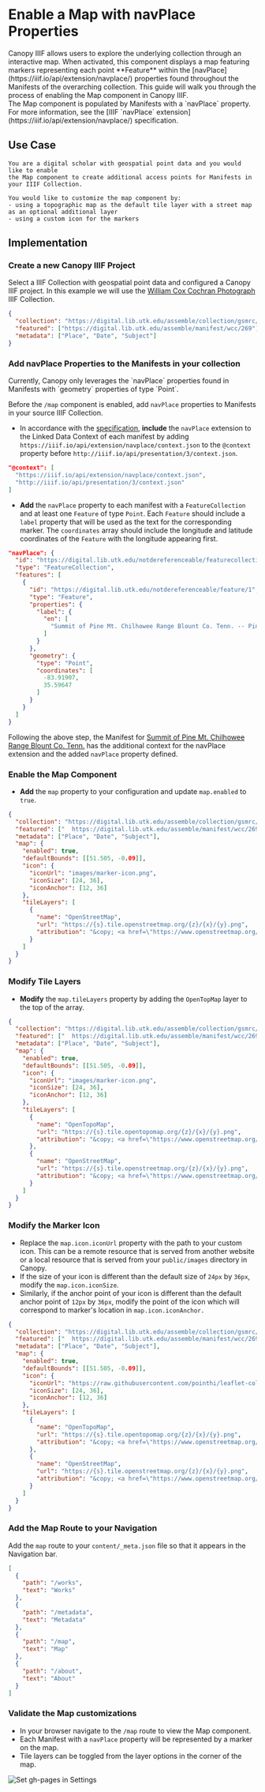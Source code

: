 
# Enable a Map with navPlace Properties

<Section size="1">
  <Text size="4">
    Canopy IIIF allows users to explore the underlying collection through an
    interactive map. When activated, this component displays a map featuring
    markers representing each point **Feature** within the
    [navPlace](https://iiif.io/api/extension/navplace/) properties found
    throughout the Manifests of the overarching collection. This guide will walk
    you through the process of enabling the Map component in Canopy IIIF.
  </Text>
</Section>

<Callout>
  The Map component is populated by Manifests with a `navPlace` property. For
  more information, see the [IIIF `navPlace`
  extension](https://iiif.io/api/extension/navplace/) specification.
</Callout>

## Use Case

    You are a digital scholar with geospatial point data and you would like to enable
    the Map component to create additional access points for Manifests in your IIIF Collection.

    You would like to customize the map component by:
    - using a topographic map as the default tile layer with a street map as an optional additional layer
    - using a custom icon for the markers

## Implementation

<Steps>

### Create a new Canopy IIIF Project

Select a IIIF Collection with geospatial point data and configured a Canopy IIIF project. In this example we will use the [William Cox Cochran Photograph](https://digital.lib.utk.edu/assemble/collection/gsmrc/wcc) IIIF Collection.

```json filename="config/canopy.json" copy
{
  "collection": "https://digital.lib.utk.edu/assemble/collection/gsmrc/wcc",
  "featured": ["https://digital.lib.utk.edu/assemble/manifest/wcc/269"],
  "metadata": ["Place", "Date", "Subject"]
}
```

### Add navPlace Properties to the Manifests in your collection

<Callout type="info">
  Currently, Canopy only leverages the `navPlace` properties found in Manifests
  with `geometry` properties of type `Point`.
</Callout>

Before the `/map` component is enabled, add `navPlace` properties to Manifests in your source IIIF Collection.

- In accordance with the [specification](https://iiif.io/api/extension/navplace/#31-linked-data-context), **include** the `navPlace` extension to the Linked Data Context of each manifest by adding
  `https://iiif.io/api/extension/navplace/context.json` to the `@context` property before
  `http://iiif.io/api/presentation/3/context.json`.

```json {2}
"@context": [
  "https://iiif.io/api/extension/navplace/context.json",
  "http://iiif.io/api/presentation/3/context.json"
]
```

- **Add** the `navPlace` property to each manifest with a `FeatureCollection` and at least one `Feature` of type `Point`.
  Each `Feature` should include a `label` property that will be used as the text for the corresponding marker. The
  `coordinates` array should include the longitude and latitude coordinates of the `Feature` with the longitude
  appearing first.

```json {9-13,17-20}
"navPlace": {
  "id": "https://digital.lib.utk.edu/notdereferenceable/featurecollection//1",
  "type": "FeatureCollection",
  "features": [
    {
      "id": "https://digital.lib.utk.edu/notdereferenceable/feature/1",
      "type": "Feature",
      "properties": {
        "label": {
          "en": [
            "Summit of Pine Mt. Chilhowee Range Blount Co. Tenn. -- Pine Mountain"
          ]
        }
      },
      "geometry": {
        "type": "Point",
        "coordinates": [
          -83.91907,
          35.59647
        ]
      }
    }
  ]
}
```

Following the above step, the Manifest for [Summit of Pine Mt. Chilhowee Range Blount Co. Tenn.](https://digital.lib.utk.edu/assemble/manifest/wcc/271) has the additional context for the navPlace extension and the added `navPlace` property defined.

### Enable the Map Component

- **Add** the `map` property to your configuration and update `map.enabled` to `true`.

```json filename="config/options.json" {6} copy
{
  "collection": "https://digital.lib.utk.edu/assemble/collection/gsmrc/wcc",
  "featured": ["  https://digital.lib.utk.edu/assemble/manifest/wcc/269"],
  "metadata": ["Place", "Date", "Subject"],
  "map": {
    "enabled": true,
    "defaultBounds": [[51.505, -0.09]],
    "icon": {
      "iconUrl": "images/marker-icon.png",
      "iconSize": [24, 36],
      "iconAnchor": [12, 36]
    },
    "tileLayers": [
      {
        "name": "OpenStreetMap",
        "url": "https://{s}.tile.openstreetmap.org/{z}/{x}/{y}.png",
        "attribution": "&copy; <a href=\"https://www.openstreetmap.org/copyright\">OpenStreetMap</a> contributors"
      }
    ]
  }
}
```

### Modify Tile Layers

- **Modify** the `map.tileLayers` property by adding the `OpenTopMap` layer to the top of the array.

```json filename="config/options.json" {13-24} copy
{
  "collection": "https://digital.lib.utk.edu/assemble/collection/gsmrc/wcc",
  "featured": ["  https://digital.lib.utk.edu/assemble/manifest/wcc/269"],
  "metadata": ["Place", "Date", "Subject"],
  "map": {
    "enabled": true,
    "defaultBounds": [[51.505, -0.09]],
    "icon": {
      "iconUrl": "images/marker-icon.png",
      "iconSize": [24, 36],
      "iconAnchor": [12, 36]
    },
    "tileLayers": [
      {
        "name": "OpenTopoMap",
        "url": "https://{s}.tile.opentopomap.org/{z}/{x}/{y}.png",
        "attribution": "&copy; <a href=\"https://www.openstreetmap.org/copyright\">OpenStreetMap</a> contributors"
      },
      {
        "name": "OpenStreetMap",
        "url": "https://{s}.tile.openstreetmap.org/{z}/{x}/{y}.png",
        "attribution": "&copy; <a href=\"https://www.openstreetmap.org/copyright\">OpenStreetMap</a> contributors"
      }
    ]
  }
}
```

### Modify the Marker Icon

- Replace the `map.icon.iconUrl` property with the path to your custom icon. This can be a remote resource that is served from
  another website or a local resource that is served from your `public/images` directory in Canopy.
- If the size of your icon is different than the default size of `24px` by `36px`, modify the `map.icon.iconSize`.
- Similarly, if the anchor point of your icon is different than the default anchor point of `12px` by `36px`, modify
  the point of the icon which will correspond to marker's location in `map.icon.iconAnchor.`

```json filename="config/options.json" {8-12} copy
{
  "collection": "https://digital.lib.utk.edu/assemble/collection/gsmrc/wcc",
  "featured": ["  https://digital.lib.utk.edu/assemble/manifest/wcc/269"],
  "metadata": ["Place", "Date", "Subject"],
  "map": {
    "enabled": true,
    "defaultBounds": [[51.505, -0.09]],
    "icon": {
      "iconUrl": "https://raw.githubusercontent.com/pointhi/leaflet-color-markers/master/img/marker-icon-violet.png",
      "iconSize": [24, 36],
      "iconAnchor": [12, 36]
    },
    "tileLayers": [
      {
        "name": "OpenTopoMap",
        "url": "https://{s}.tile.opentopomap.org/{z}/{x}/{y}.png",
        "attribution": "&copy; <a href=\"https://www.openstreetmap.org/copyright\">OpenStreetMap</a> contributors"
      },
      {
        "name": "OpenStreetMap",
        "url": "https://{s}.tile.openstreetmap.org/{z}/{x}/{y}.png",
        "attribution": "&copy; <a href=\"https://www.openstreetmap.org/copyright\">OpenStreetMap</a> contributors"
      }
    ]
  }
}
```

### Add the Map Route to your Navigation

Add the `map` route to your `content/_meta.json` file so that it appears in the Navigation bar.

```json copy filename="content/_meta.json" {10-13}
[
  {
    "path": "/works",
    "text": "Works"
  },
  {
    "path": "/metadata",
    "text": "Metadata"
  },
  {
    "path": "/map",
    "text": "Map"
  },
  {
    "path": "/about",
    "text": "About"
  }
]
```

### Validate the Map customizations

- In your browser navigate to the `/map` route to view the Map component.
- Each Manifest with a `navPlace` property will be represented by a marker on the map.
- Tile layers can be toggled from the layer options in the corner of the map.

![Set gh-pages in Settings](/examples/wcc-map-example.png)

</Steps>
